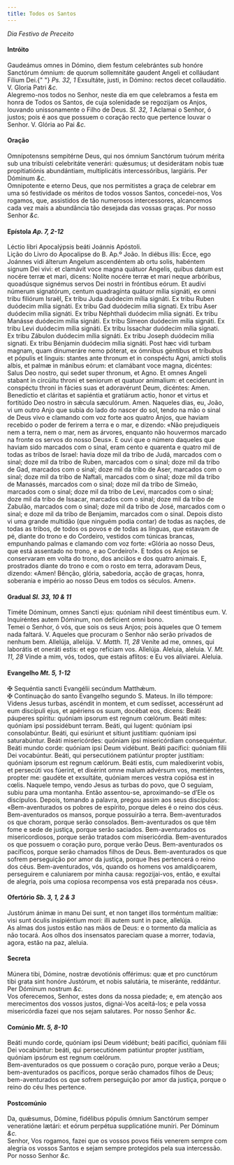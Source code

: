 ```yaml
---
title: Todos os Santos
---
```


<em>Dia Festivo de Preceito</em>

<h4 class="text-center">Intróito</h4>
<div class="grid grid-cols-2 gap-5">
  <span class="text-justify">
    Gaudeámus omnes in Dómino, diem festum celebrántes sub honóre Sanctórum
    ómnium: de quorum sollemnitáte gaudent Angeli et colláudant Fílium Dei.{" "}
    <em>Ps. 32, 1</em> Exsultáte, justi, in Dómino: rectos decet collaudátio. V.
    Gloria Patri <em>&c.</em>
  </div>
  <span class="text-justify">
    Alegremo-nos todos no Senhor, neste dia em que celebramos a festa em honra
    de Todos os Santos, de cuja solenidade se regozijam os Anjos, louvando
    unissonamente o Filho de Deus. <em>Sl. 32, 1</em> Aclamai o Senhor, ó
    justos; pois é aos que possuem o coração recto que pertence louvar o Senhor.
    V. Glória ao Pai <em>&c.</em>
  </span>
</div>

<h4 class="text-center">Oração</h4>
<div class="grid grid-cols-2 gap-5">
  <span class="text-justify">
    Omnípotensns sempitérne Deus, qui nos ómnium Sanctórum tuórum mérita sub una
    tribuísti celebritáte venerári: quǽsumus; ut desiderátam nobis tuæ
    propitiatiónis abundántiam, multiplicátis intercessóribus, largiáris. Per
    Dóminum <em>&c.</em>
  </div>
  <span class="text-justify">
    Omnipotente e eterno Deus, que nos permitistes a graça de celebrar em uma só
    festividade os méritos de todos vossos Santos, concedei-nos, Vos rogamos,
    que, assistidos de tão numerosos intercessores, alcancemos cada vez mais a
    abundância tão desejada das vossas graças. Por nosso Senhor <em>&c.</em>
  </span>
</div>

<h4 class="text-center">
  Epístola <em>Ap. 7, 2-12</em>
</h4>
<div class="grid grid-cols-2 gap-5">
  <span class="text-justify">
    Léctio libri Apocalýpsis beáti Joánnis Apóstoli.
  </div>
  <span class="text-justify">
    Lição do Livro do Apocalipse do B. Ap.º João.
  </div>
  <span class="text-justify">
    In diébus illis: Ecce, ego Joánnes vidi álterum Angelum ascendéntem ab ortu
    solis, habéntem signum Dei vivi: et clamávit voce magna quátuor Angelis,
    quibus datum est nocére terræ et mari, dicens: Nolíte nocére terræ et mari
    neque arbóribus, quoadúsque signémus servos Dei nostri in fróntibus eórum.
    Et audívi númerum signatórum, centum quadragínta quátuor mília signáti, ex
    omni tribu filiórum Israël, Ex tribu Juda duódecim mília signáti. Ex tribu
    Ruben duódecim mília signáti. Ex tribu Gad duódecim mília signati. Ex tribu
    Aser duódecim mília signáti. Ex tribu Néphthali duódecim mília signáti. Ex
    tribu Manásse duódecim mília signáti. Ex tribu Símeon duódecim mília
    signáti. Ex tribu Levi duódecim mília signáti. Ex tribu Issachar duódecim
    mília signati. Ex tribu Zábulon duódecim mília signáti. Ex tribu Joseph
    duódecim mília signati. Ex tribu Bénjamin duódecim mília signáti. Post hæc
    vidi turbam magnam, quam dinumeráre nemo póterat, ex ómnibus géntibus et
    tríbubus et pópulis et linguis: stantes ante thronum et in conspéctu Agni,
    amícti stolis albis, et palmæ in mánibus eórum: et clamábant voce magna,
    dicéntes: Salus Deo nostro, qui sedet super thronum, et Agno. Et omnes
    Angeli stabant in circúitu throni et seniorum et quatuor animalium: et
    ceciderunt in conspéctu throni in fácies suas et adoravérunt Deum, dicéntes:
    Amen. Benedíctio et cláritas et sapiéntia et gratiárum actio, honor et
    virtus et fortitúdo Deo nostro in sǽcula sæculórum. Amen.
  </div>
  <span class="text-justify">
    Naqueles dias, eu, João, vi um outro Anjo que subia do lado do nascer do
    sol, tendo na mão o sinal de Deus vivo e clamando com voz forte aos quatro
    Anjos, que haviam recebido o poder de ferirem a terra e o mar, e dizendo:
    «Não prejudiqueis nem a terra, nem o mar, nem as árvores, enquanto não
    houvermos marcado na fronte os servos do nosso Deus». E ouvi que o número
    daqueles que haviam sido marcados com o sinal, eram cento e quarenta e
    quatro mil de todas as tribos de Israel: havia doze mil da tribo de Judá,
    marcados com o sinal; doze mil da tribo de Ruben, marcados com o sinal; doze
    mil da tribo de Gad, marcados com o sinal; doze mil da tribo de Aser,
    marcados com o sinal; doze mil da tribo de Naftali, marcados com o sinal;
    doze mil da tribo de Manassés, marcados com o sinal; doze mil da tribo de
    Simeão, marcados com o sinal; doze mil da tribo de Levi, marcados com o
    sinal; doze mil da tribo de Issacar, marcados com o sinal; doze mil da tribo
    de Zabulão, marcados com o sinal; doze mil da tribo de José, marcados com o
    sinal; e doze mil da tribo de Benjamim, marcados com o sinal. Depois disto
    vi uma grande multidão (que ninguém podia contar) de todas as nações, de
    todas as tribos, de todos os povos e de todas as línguas, que estavam de pé,
    diante do trono e do Cordeiro, vestidos com túnicas brancas, empunhando
    palmas e clamando com voz forte: «Glória ao nosso Deus, que está assentado
    no trono, e ao Cordeiro!». E todos os Anjos se conservaram em volta do
    trono, dos anciãos e dos quatro animais. E, prostrados diante do trono e com
    o rosto em terra, adoravam Deus, dizendo: «Amen! Bênção, glória, sabedoria,
    acção de graças, honra, soberania e império ao nosso Deus em todos os
    séculos. Amen».
  </span>
</div>

<h4 class="text-center">
  Gradual <em>Sl. 33, 10 & 11</em>
</h4>
<div class="grid grid-cols-2 gap-5">
  <span class="text-justify">
    Timéte Dóminum, omnes Sancti ejus: quóniam nihil deest timéntibus eum. V.
    Inquiréntes autem Dóminum, non defícient omni bono.
  </div>
  <span class="text-justify">
    Temei o Senhor, ó vós, que sois os seus Anjos; pois àqueles que O temem nada
    faltará. V. Aqueles que procuram o Senhor não serão privados de nenhum bem.
  </div>
  <span class="text-justify">
    Allelúja, allelúja. V. <em>Matth. 11, 28</em> Veníte ad me, omnes, qui
    laborátis et oneráti estis: et ego refíciam vos. Allelúja.
  </div>
  <span class="text-justify">
    Aleluia, aleluia. V. <em>Mt. 11, 28</em> Vinde a mim, vós, todos, que estais
    aflitos: e Eu vos aliviarei. Aleluia.
  </span>
</div>

<h4 class="text-center">
  Evangelho <em>Mt. 5, 1-12</em>
</h4>
<div class="grid grid-cols-2 gap-5">
  <span class="text-justify">
    <span class="text-danger">&#10016;</span> Sequéntia sancti Evangélii
    secúndum Matthǽum.
  </div>
  <span class="text-justify">
    <span class="text-danger">&#10016;</span> Continuação do santo Evangelho
    segundo S. Mateus.
  </div>
  <span class="text-justify">
    In illo témpore: Videns Jesus turbas, ascéndit in montem, et cum sedísset,
    accessérunt ad eum discípuli ejus, et apériens os suum, docébat eos, dicens:
    Beáti páuperes spíritu: quóniam ipsorum est regnum cœlórum. Beáti mites:
    quóniam ipsi possidébunt terram. Beáti, qui lugent: quóniam ipsi
    consolabúntur. Beáti, qui esúriunt et sítiunt justítiam: quóniam ipsi
    saturabúntur. Beáti misericórdes: quóniam ipsi misericórdiam consequéntur.
    Beáti mundo corde: quóniam ipsi Deum vidébunt. Beáti pacífici: quóniam fílii
    Dei vocabúntur. Beáti, qui persecutiónem patiúntur propter justítiam:
    quóniam ipsorum est regnum cælórum. Beáti estis, cum maledíxerint vobis, et
    persecúti vos fúerint, et dixérint omne malum advérsum vos, mentiéntes,
    propter me: gaudéte et exsultáte, quóniam merces vestra copiósa est in
    cœlis.
  </div>
  <span class="text-justify">
    Naquele tempo, vendo Jesus as turbas do povo, que O seguiam, subiu para uma
    montanha. Então assentou-se, aproximando-se d’Ele os discípulos. Depois,
    tomando a palavra, pregou assim aos seus discípulos: «Bem-aventurados os
    pobres de espírito, porque deles é o reino dos céus. Bem-aventurados os
    mansos, porque possuirão a terra. Bem-aventurados os que choram, porque
    serão consolados. Bem-aventurados os que têm fome e sede de justiça, porque
    serão saciados. Bem-aventurados os misericordiosos, porque serão tratados
    com misericórdia. Bem-aventurados os que possuem o coração puro, porque
    verão Deus. Bem-aventurados os pacíficos, porque serão chamados filhos de
    Deus. Bem-aventurados os que sofrem perseguição por amor da justiça, porque
    lhes pertencerá o reino dos céus. Bem-aventurados, vós, quando os homens vos
    amaldiçoarem, perseguirem e caluniarem por minha causa: regozijai-vos,
    então, e exultai de alegria, pois uma copiosa recompensa vos está preparada
    nos céus».
  </span>
</div>

<h4 class="text-center">
  Ofertório <em>Sb. 3, 1, 2 & 3</em>
</h4>
<div class="grid grid-cols-2 gap-5">
  <span class="text-justify">
    Justórum ánimæ in manu Dei sunt, et non tanget illos torméntum malítiæ: visi
    sunt óculis insipiéntium mori: illi autem sunt in pace, allelúja.
  </div>
  <span class="text-justify">
    As almas dos justos estão nas mãos de Deus: e o tormento da malícia as não
    tocará. Aos olhos dos insensatos pareciam quase a morrer, todavia, agora,
    estão na paz, aleluia.
  </span>
</div>

<h4 class="text-center">Secreta</h4>
<div class="grid grid-cols-2 gap-5">
  <span class="text-justify">
    Múnera tibi, Dómine, nostræ devotiónis offérimus: quæ et pro cunctórum tibi
    grata sint honóre Justórum, et nobis salutária, te miseránte, reddántur. Per
    Dóminum nostrum <em>&c.</em>
  </div>
  <span class="text-justify">
    Vos oferecemos, Senhor, estes dons da nossa piedade; e, em atenção aos
    merecimentos dos vossos justos, dignai-Vos aceitá-los; e pela vossa
    misericórdia fazei que nos sejam salutares. Por nosso Senhor <em>&c.</em>
  </span>
</div>

<h4 class="text-center">
  Comúnio <em>Mt. 5, 8-10</em>
</h4>
<div class="grid grid-cols-2 gap-5">
  <span class="text-justify">
    Beáti mundo corde, quóniam ipsi Deum vidébunt; beáti pacífici, quóniam filii
    Dei vocabúntur: beáti, qui persecutiónem patiúntur propter justítiam,
    quóniam ipsórum est regnum cœlórum.
  </div>
  <span class="text-justify">
    Bem-aventurados os que possuem o coração puro, porque verão a Deus;
    bem-aventurados os pacíficos, porque serão chamados filhos de Deus;
    bem-aventurados os que sofrem perseguição por amor da justiça, porque o
    reino do céu lhes pertence.
  </span>
</div>

<h4 class="text-center">Postcomúnio</h4>
<div class="grid grid-cols-2 gap-5">
  <span class="text-justify">
    Da, quǽsumus, Dómine, fidélibus pópulis ómnium Sanctórum semper veneratióne
    lætári: et eórum perpétua supplicatióne muníri. Per Dóminum <em>&c.</em>
  </div>
  <span class="text-justify">
    Senhor, Vos rogamos, fazei que os vossos povos fiéis venerem sempre com
    alegria os vossos Santos e sejam sempre protegidos pela sua intercessão. Por
    nosso Senhor <em>&c.</em>
  </span>
</div>
